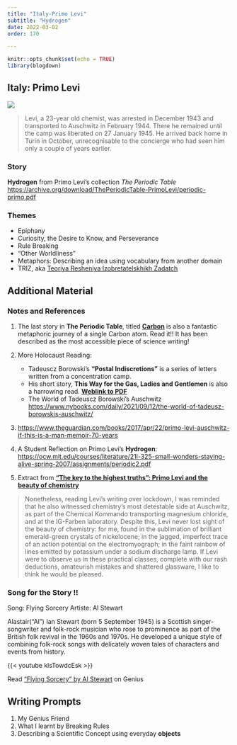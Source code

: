 ```yaml
---
title: "Italy-Primo Levi"
subtitle: "Hydrogen"
date: 2022-03-02
order: 170

---
```


```r
knitr::opts_chunk$set(echo = TRUE)
library(blogdown)
```

## Italy: Primo Levi

![](primo-levi.jpg)

> Levi, a 23-year old chemist, was arrested in December 1943 and transported to Auschwitz in February 1944. There he remained until the camp was liberated on 27 January 1945. He arrived back home in Turin in October, unrecognisable to the concierge who had seen him only a couple of years earlier.



### Story

**Hydrogen** from Primo Levi's collection *The Periodic Table* <u><https://archive.org/download/ThePeriodicTable-PrimoLevi/periodic-primo.pdf></u>


### Themes  
- Epiphany  
- Curiosity, the Desire to Know, and Perseverance  
- Rule Breaking  
- "Other Worldliness"  
- Metaphors: Describing an idea using vocabulary from another domain
- TRIZ, aka <u>[Teoriya Resheniya Izobretatelskhikh Zadatch](https://arvindvenkatadri.com/slides/playandinvent/triz-basics-new/#1)</u>


## Additional Material  

### Notes and References  

1. The last story in **The Periodic Table**, titled <u>[**Carbon**](https://www.arvindguptatoys.com/arvindgupta/periodic-primo.pdf)</u> is also a fantastic metaphoric journey of a single Carbon atom. Read it!! It has been described as the most accessible piece of science writing!

1. More Holocaust Reading:
    * Tadeuscz Borowski's **"Postal Indiscretions"** is a series of letters written from a concentration camp.  
    * His short story, **This Way for the Gas, Ladies and Gentlemen**  is also a harrowing read. <u>[**Weblink to PDF**](https://www.pelister.org/courses/topics/borowski/this-way-for-gas.pdf)</u>  
    * The World of Tadeuscz Borowski's Auschwitz <u><https://www.nybooks.com/daily/2021/09/12/the-world-of-tadeusz-borowskis-auschwitz/></u>


1. <u><https://www.theguardian.com/books/2017/apr/22/primo-levi-auschwitz-if-this-is-a-man-memoir-70-years></u>

1. A Student Reflection on Primo Levi's **Hydrogen**: <u><https://ocw.mit.edu/courses/literature/21l-325-small-wonders-staying-alive-spring-2007/assignments/periodic2.pdf></u>

    
1. Extract from <u>[**“The key to the highest truths”: Primo Levi and the beauty of chemistry**](https://www.varsity.co.uk/science/19837)</u>

  > Nonetheless, reading Levi’s writing over lockdown, I was reminded that he also witnessed chemistry’s most detestable side at Auschwitz, as part of the Chemical Kommando transporting magnesium chloride, and at the IG-Farben laboratory. Despite this, Levi never lost sight of the beauty of chemistry: for me, found in the sublimation of brilliant emerald-green crystals of nickelocene; in the jagged, imperfect trace of an action potential on the electromyograph; in the faint rainbow of lines emitted by potassium under a sodium discharge lamp. If Levi were to observe us in these practical classes, complete with our rash deductions, amateurish mistakes and shattered glassware, I like to think he would be pleased.



 
### Song for the Story !!

Song: Flying Sorcery
Artiste: Al Stewart

Alastair("Al") Ian Stewart (born 5 September 1945) is a Scottish singer-songwriter and folk-rock musician who rose to prominence as part of the British folk revival in the 1960s and 1970s. He developed a unique style of combining folk-rock songs with delicately woven tales of characters and events from history.

{{< youtube klsTowdcEsk >}}

<div id='rg_embed_link_791930' class='rg_embed_link' data-song-id='791930'>Read <a href='https://genius.com/Al-stewart-flying-sorcery-lyrics'>“Flying Sorcery” by Al Stewart</a> on Genius</div> <script crossorigin src='//genius.com/songs/791930/embed.js'></script>

## Writing Prompts
1. My Genius Friend
1. What I learnt by Breaking Rules
1. Describing a Scientific Concept using everyday **objects**



